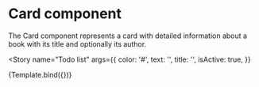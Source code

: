 
<Meta title="Components/Cards" component={TodoList} />

# Card component

The Card component represents a card with detailed information about a book with its title and optionally its author.


<Story
  name="Todo list"
  args={{
    color: '#',
    text: '',
    title: '',
    isActive: true,
  }}
>
  {Template.bind({})}
</Story>
